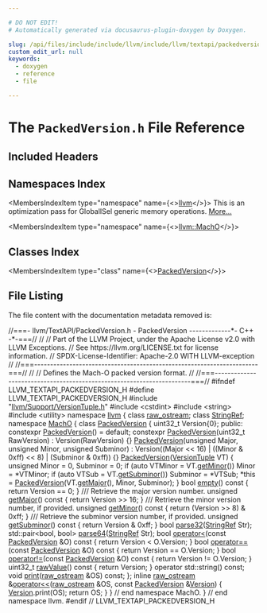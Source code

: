 ```yaml
---

# DO NOT EDIT!
# Automatically generated via docusaurus-plugin-doxygen by Doxygen.

slug: /api/files/include/include/llvm/include/llvm/textapi/packedversion-h
custom_edit_url: null
keywords:
  - doxygen
  - reference
  - file

---
```





# The `PackedVersion.h` File Reference

<DoxygenPage pluginConfig={pluginConfig}>



## Included Headers

<IncludesList>
<IncludesListItem
  filePath="llvm/Support/VersionTuple.h"
  permalink="/docs/api/files/include/include/llvm/include/llvm/support/versiontuple-h"
  isLocal="true" />
<IncludesListItem
  filePath="cstdint"
  permalink=""
  isLocal="false" />
<IncludesListItem
  filePath="string"
  permalink=""
  isLocal="false" />
<IncludesListItem
  filePath="utility"
  permalink=""
  isLocal="false" />
</IncludesList>

## Namespaces Index

<MembersIndex>

<MembersIndexItem
  type="namespace"
  name={<><a href="/docs/api/namespaces/llvm">llvm</a></>}>
This is an optimization pass for GlobalISel generic memory operations. <a href="/docs/api/namespaces/llvm/#details">More...</a>
</MembersIndexItem>

<MembersIndexItem
  type="namespace"
  name={<><a href="/docs/api/namespaces/llvm/macho">llvm::MachO</a></>}>
</MembersIndexItem>

</MembersIndex>

## Classes Index

<MembersIndex>

<MembersIndexItem
  type="class"
  name={<><a href="/docs/api/classes/llvm/macho/packedversion">PackedVersion</a></>}>
</MembersIndexItem>

</MembersIndex>


## File Listing

The file content with the documentation metadata removed is:

<ProgramListing>

<Link id="l00001" /><CodeLine lineNumber="1"><span class="doxyHighlightComment">//===- llvm/TextAPI/PackedVersion.h - PackedVersion -------------&#42;- C++ -&#42;-===//</span></CodeLine>
<Link id="l00002" /><CodeLine lineNumber="2"><span class="doxyHighlightComment">//</span></CodeLine>
<Link id="l00003" /><CodeLine lineNumber="3"><span class="doxyHighlightComment">// Part of the LLVM Project, under the Apache License v2.0 with LLVM Exceptions.</span></CodeLine>
<Link id="l00004" /><CodeLine lineNumber="4"><span class="doxyHighlightComment">// See https://llvm.org/LICENSE.txt for license information.</span></CodeLine>
<Link id="l00005" /><CodeLine lineNumber="5"><span class="doxyHighlightComment">// SPDX-License-Identifier: Apache-2.0 WITH LLVM-exception</span></CodeLine>
<Link id="l00006" /><CodeLine lineNumber="6"><span class="doxyHighlightComment">//</span></CodeLine>
<Link id="l00007" /><CodeLine lineNumber="7"><span class="doxyHighlightComment">//===----------------------------------------------------------------------===//</span></CodeLine>
<Link id="l00008" /><CodeLine lineNumber="8"><span class="doxyHighlightComment">//</span></CodeLine>
<Link id="l00009" /><CodeLine lineNumber="9"><span class="doxyHighlightComment">// Defines the Mach-O packed version format.</span></CodeLine>
<Link id="l00010" /><CodeLine lineNumber="10"><span class="doxyHighlightComment">//</span></CodeLine>
<Link id="l00011" /><CodeLine lineNumber="11"><span class="doxyHighlightComment">//===----------------------------------------------------------------------===//</span></CodeLine>
<Link id="l00012" /><CodeLine lineNumber="12"></CodeLine>
<Link id="l00013" /><CodeLine lineNumber="13"><span class="doxyHighlightPreprocessor">#ifndef LLVM&#95;TEXTAPI&#95;PACKEDVERSION&#95;H</span></CodeLine>
<Link id="l00014" /><CodeLine lineNumber="14"><span class="doxyHighlightPreprocessor">#define LLVM&#95;TEXTAPI&#95;PACKEDVERSION&#95;H</span></CodeLine>
<Link id="l00015" /><CodeLine lineNumber="15"></CodeLine>
<Link id="l00016" /><CodeLine lineNumber="16"><span class="doxyHighlightPreprocessor">#include &quot;<a href="/docs/api/files/include/include/llvm/include/llvm/support/versiontuple-h">llvm/Support/VersionTuple.h</a>&quot;</span></CodeLine>
<Link id="l00017" /><CodeLine lineNumber="17"><span class="doxyHighlightPreprocessor">#include &lt;cstdint&gt;</span></CodeLine>
<Link id="l00018" /><CodeLine lineNumber="18"><span class="doxyHighlightPreprocessor">#include &lt;string&gt;</span></CodeLine>
<Link id="l00019" /><CodeLine lineNumber="19"><span class="doxyHighlightPreprocessor">#include &lt;utility&gt;</span></CodeLine>
<Link id="l00020" /><CodeLine lineNumber="20"></CodeLine>
<Link id="l00021" /><CodeLine lineNumber="21"><span class="doxyHighlightKeyword">namespace </span><span class="doxyHighlight"><a href="/docs/api/namespaces/llvm">llvm</a> &#123;</span></CodeLine>
<Link id="l00022" /><CodeLine lineNumber="22"><span class="doxyHighlightKeyword">class </span><span class="doxyHighlight"><a href="/docs/api/classes/llvm/raw-ostream">raw&#95;ostream</a>;</span></CodeLine>
<Link id="l00023" /><CodeLine lineNumber="23"><span class="doxyHighlightKeyword">class </span><span class="doxyHighlight"><a href="/docs/api/classes/llvm/stringref">StringRef</a>;</span></CodeLine>
<Link id="l00024" /><CodeLine lineNumber="24"></CodeLine>
<Link id="l00025" /><CodeLine lineNumber="25"><span class="doxyHighlightKeyword">namespace </span><span class="doxyHighlight"><a href="/docs/api/namespaces/llvm/macho">MachO</a> &#123;</span></CodeLine>
<Link id="l00026" /><CodeLine lineNumber="26"></CodeLine>
<Link id="l00027" /><CodeLine lineNumber="27" lineLink="/docs/api/classes/llvm/macho/packedversion"><span class="doxyHighlightKeyword">class </span><span class="doxyHighlight"><a href="/docs/api/classes/llvm/macho/packedversion/#a6871fc1f8a54a31caf8d3a115e1b1e59">PackedVersion</a> &#123;</span></CodeLine>
<Link id="l00028" /><CodeLine lineNumber="28"><span class="doxyHighlight">  uint32&#95;t Version&#123;0&#125;;</span></CodeLine>
<Link id="l00029" /><CodeLine lineNumber="29"></CodeLine>
<Link id="l00030" /><CodeLine lineNumber="30"><span class="doxyHighlightKeyword">public</span><span class="doxyHighlight">:</span></CodeLine>
<Link id="l00031" /><CodeLine lineNumber="31" lineLink="/docs/api/classes/llvm/macho/packedversion/#a6871fc1f8a54a31caf8d3a115e1b1e59"><span class="doxyHighlight">  </span><span class="doxyHighlightKeyword">constexpr</span><span class="doxyHighlight"> <a href="/docs/api/classes/llvm/macho/packedversion/#a6871fc1f8a54a31caf8d3a115e1b1e59">PackedVersion</a>() = </span><span class="doxyHighlightKeywordFlow">default</span><span class="doxyHighlight">;</span></CodeLine>
<Link id="l00032" /><CodeLine lineNumber="32" lineLink="/docs/api/classes/llvm/macho/packedversion/#a86165d07c21868fa25904b48cdaf985e"><span class="doxyHighlight">  </span><span class="doxyHighlightKeyword">constexpr</span><span class="doxyHighlight"> <a href="/docs/api/classes/llvm/macho/packedversion/#a86165d07c21868fa25904b48cdaf985e">PackedVersion</a>(uint32&#95;t RawVersion) : Version(RawVersion) &#123;&#125;</span></CodeLine>
<Link id="l00033" /><CodeLine lineNumber="33" lineLink="/docs/api/classes/llvm/macho/packedversion/#a843e82a1c5ce9215dcb50358f368f61f"><span class="doxyHighlight">  <a href="/docs/api/classes/llvm/macho/packedversion/#a843e82a1c5ce9215dcb50358f368f61f">PackedVersion</a>(</span><span class="doxyHighlightKeywordType">unsigned</span><span class="doxyHighlight"> Major, </span><span class="doxyHighlightKeywordType">unsigned</span><span class="doxyHighlight"> Minor, </span><span class="doxyHighlightKeywordType">unsigned</span><span class="doxyHighlight"> Subminor)</span></CodeLine>
<Link id="l00034" /><CodeLine lineNumber="34"><span class="doxyHighlight">      : Version((Major &lt;&lt; 16) | ((Minor &amp; 0xff) &lt;&lt; 8) | (Subminor &amp; 0xff)) &#123;&#125;</span></CodeLine>
<Link id="l00035" /><CodeLine lineNumber="35"></CodeLine>
<Link id="l00036" /><CodeLine lineNumber="36" lineLink="/docs/api/classes/llvm/macho/packedversion/#ab05f542476d3e086d8249c3cf8b21e9f"><span class="doxyHighlight">  <a href="/docs/api/classes/llvm/macho/packedversion/#ab05f542476d3e086d8249c3cf8b21e9f">PackedVersion</a>(<a href="/docs/api/classes/llvm/versiontuple">VersionTuple</a> VT) &#123;</span></CodeLine>
<Link id="l00037" /><CodeLine lineNumber="37"><span class="doxyHighlight">    </span><span class="doxyHighlightKeywordType">unsigned</span><span class="doxyHighlight"> Minor = 0, Subminor = 0;</span></CodeLine>
<Link id="l00038" /><CodeLine lineNumber="38"><span class="doxyHighlight">    </span><span class="doxyHighlightKeywordFlow">if</span><span class="doxyHighlight"> (</span><span class="doxyHighlightKeyword">auto</span><span class="doxyHighlight"> VTMinor = VT.<a href="/docs/api/classes/llvm/versiontuple/#af16679f141c8a480a1e6dcc0b8bcf5de">getMinor</a>())</span></CodeLine>
<Link id="l00039" /><CodeLine lineNumber="39"><span class="doxyHighlight">      Minor = &#42;VTMinor;</span></CodeLine>
<Link id="l00040" /><CodeLine lineNumber="40"><span class="doxyHighlight">    </span><span class="doxyHighlightKeywordFlow">if</span><span class="doxyHighlight"> (</span><span class="doxyHighlightKeyword">auto</span><span class="doxyHighlight"> VTSub = VT.<a href="/docs/api/classes/llvm/versiontuple/#aa338b51f08e9ffa7fb62c92276d9c7a6">getSubminor</a>())</span></CodeLine>
<Link id="l00041" /><CodeLine lineNumber="41"><span class="doxyHighlight">      Subminor = &#42;VTSub;</span></CodeLine>
<Link id="l00042" /><CodeLine lineNumber="42"><span class="doxyHighlight">    &#42;</span><span class="doxyHighlightKeyword">this</span><span class="doxyHighlight"> = <a href="/docs/api/classes/llvm/macho/packedversion/#a6871fc1f8a54a31caf8d3a115e1b1e59">PackedVersion</a>(VT.<a href="/docs/api/classes/llvm/versiontuple/#a56a72b8793b8e0df7217c9b19a83320b">getMajor</a>(), Minor, Subminor);</span></CodeLine>
<Link id="l00043" /><CodeLine lineNumber="43"><span class="doxyHighlight">  &#125;</span></CodeLine>
<Link id="l00044" /><CodeLine lineNumber="44"></CodeLine>
<Link id="l00045" /><CodeLine lineNumber="45" lineLink="/docs/api/classes/llvm/macho/packedversion/#ad9eae9ec7bc515c10d1394abe7c64819"><span class="doxyHighlight">  </span><span class="doxyHighlightKeywordType">bool</span><span class="doxyHighlight"> <a href="/docs/api/classes/llvm/macho/packedversion/#ad9eae9ec7bc515c10d1394abe7c64819">empty</a>()</span><span class="doxyHighlightKeyword"> const </span><span class="doxyHighlight">&#123; </span><span class="doxyHighlightKeywordFlow">return</span><span class="doxyHighlight"> Version == 0; &#125;</span></CodeLine>
<Link id="l00046" /><CodeLine lineNumber="46"></CodeLine>
<Link id="l00047" /><CodeLine lineNumber="47"><span class="doxyHighlightComment">  /// Retrieve the major version number.</span></CodeLine>
<Link id="l00048" /><CodeLine lineNumber="48" lineLink="/docs/api/classes/llvm/macho/packedversion/#ae80be6682a678f57a84a5db1577207c9"><span class="doxyHighlight">  </span><span class="doxyHighlightKeywordType">unsigned</span><span class="doxyHighlight"> <a href="/docs/api/classes/llvm/macho/packedversion/#ae80be6682a678f57a84a5db1577207c9">getMajor</a>()</span><span class="doxyHighlightKeyword"> const </span><span class="doxyHighlight">&#123; </span><span class="doxyHighlightKeywordFlow">return</span><span class="doxyHighlight"> Version &gt;&gt; 16; &#125;</span></CodeLine>
<Link id="l00049" /><CodeLine lineNumber="49"></CodeLine>
<Link id="l00050" /><CodeLine lineNumber="50"><span class="doxyHighlightComment">  /// Retrieve the minor version number, if provided.</span></CodeLine>
<Link id="l00051" /><CodeLine lineNumber="51" lineLink="/docs/api/classes/llvm/macho/packedversion/#a4220f732b5c113b1e9aead24acac8159"><span class="doxyHighlight">  </span><span class="doxyHighlightKeywordType">unsigned</span><span class="doxyHighlight"> <a href="/docs/api/classes/llvm/macho/packedversion/#a4220f732b5c113b1e9aead24acac8159">getMinor</a>()</span><span class="doxyHighlightKeyword"> const </span><span class="doxyHighlight">&#123; </span><span class="doxyHighlightKeywordFlow">return</span><span class="doxyHighlight"> (Version &gt;&gt; 8) &amp; 0xff; &#125;</span></CodeLine>
<Link id="l00052" /><CodeLine lineNumber="52"></CodeLine>
<Link id="l00053" /><CodeLine lineNumber="53"><span class="doxyHighlightComment">  /// Retrieve the subminor version number, if provided.</span></CodeLine>
<Link id="l00054" /><CodeLine lineNumber="54" lineLink="/docs/api/classes/llvm/macho/packedversion/#adb3652a45d075a03712b01fe20d78378"><span class="doxyHighlight">  </span><span class="doxyHighlightKeywordType">unsigned</span><span class="doxyHighlight"> <a href="/docs/api/classes/llvm/macho/packedversion/#adb3652a45d075a03712b01fe20d78378">getSubminor</a>()</span><span class="doxyHighlightKeyword"> const </span><span class="doxyHighlight">&#123; </span><span class="doxyHighlightKeywordFlow">return</span><span class="doxyHighlight"> Version &amp; 0xff; &#125;</span></CodeLine>
<Link id="l00055" /><CodeLine lineNumber="55"></CodeLine>
<Link id="l00056" /><CodeLine lineNumber="56"><span class="doxyHighlight">  </span><span class="doxyHighlightKeywordType">bool</span><span class="doxyHighlight"> <a href="/docs/api/classes/llvm/macho/packedversion/#a607acfa934a3c0188743a1edac5b3826">parse32</a>(<a href="/docs/api/classes/llvm/stringref">StringRef</a> Str);</span></CodeLine>
<Link id="l00057" /><CodeLine lineNumber="57"><span class="doxyHighlight">  std::pair&lt;bool, bool&gt; <a href="/docs/api/classes/llvm/macho/packedversion/#a6954336e0b10193d5bea01a716c5f182">parse64</a>(<a href="/docs/api/classes/llvm/stringref">StringRef</a> Str);</span></CodeLine>
<Link id="l00058" /><CodeLine lineNumber="58"></CodeLine>
<Link id="l00059" /><CodeLine lineNumber="59" lineLink="/docs/api/classes/llvm/macho/packedversion/#ae99699a1bc992270a7010cec0df3e0fd"><span class="doxyHighlight">  </span><span class="doxyHighlightKeywordType">bool</span><span class="doxyHighlight"> <a href="/docs/api/classes/llvm/macho/packedversion/#ae99699a1bc992270a7010cec0df3e0fd">operator&lt;</a>(</span><span class="doxyHighlightKeyword">const</span><span class="doxyHighlight"> <a href="/docs/api/classes/llvm/macho/packedversion/#a6871fc1f8a54a31caf8d3a115e1b1e59">PackedVersion</a> &amp;O)</span><span class="doxyHighlightKeyword"> const </span><span class="doxyHighlight">&#123; </span><span class="doxyHighlightKeywordFlow">return</span><span class="doxyHighlight"> Version &lt; O.Version; &#125;</span></CodeLine>
<Link id="l00060" /><CodeLine lineNumber="60"></CodeLine>
<Link id="l00061" /><CodeLine lineNumber="61" lineLink="/docs/api/classes/llvm/macho/packedversion/#a27d44989e5be6c9a2fe853c1f2576ee9"><span class="doxyHighlight">  </span><span class="doxyHighlightKeywordType">bool</span><span class="doxyHighlight"> <a href="/docs/api/classes/llvm/macho/packedversion/#a27d44989e5be6c9a2fe853c1f2576ee9">operator==</a>(</span><span class="doxyHighlightKeyword">const</span><span class="doxyHighlight"> <a href="/docs/api/classes/llvm/macho/packedversion/#a6871fc1f8a54a31caf8d3a115e1b1e59">PackedVersion</a> &amp;O)</span><span class="doxyHighlightKeyword"> const </span><span class="doxyHighlight">&#123; </span><span class="doxyHighlightKeywordFlow">return</span><span class="doxyHighlight"> Version == O.Version; &#125;</span></CodeLine>
<Link id="l00062" /><CodeLine lineNumber="62"></CodeLine>
<Link id="l00063" /><CodeLine lineNumber="63" lineLink="/docs/api/classes/llvm/macho/packedversion/#a750e40518a288bf6aad502c8306636e7"><span class="doxyHighlight">  </span><span class="doxyHighlightKeywordType">bool</span><span class="doxyHighlight"> <a href="/docs/api/classes/llvm/macho/packedversion/#a750e40518a288bf6aad502c8306636e7">operator!=</a>(</span><span class="doxyHighlightKeyword">const</span><span class="doxyHighlight"> <a href="/docs/api/classes/llvm/macho/packedversion/#a6871fc1f8a54a31caf8d3a115e1b1e59">PackedVersion</a> &amp;O)</span><span class="doxyHighlightKeyword"> const </span><span class="doxyHighlight">&#123; </span><span class="doxyHighlightKeywordFlow">return</span><span class="doxyHighlight"> Version != O.Version; &#125;</span></CodeLine>
<Link id="l00064" /><CodeLine lineNumber="64"></CodeLine>
<Link id="l00065" /><CodeLine lineNumber="65" lineLink="/docs/api/classes/llvm/macho/packedversion/#ad7eaa670e42a1d376dbf2a353b6afbd2"><span class="doxyHighlight">  uint32&#95;t <a href="/docs/api/classes/llvm/macho/packedversion/#ad7eaa670e42a1d376dbf2a353b6afbd2">rawValue</a>()</span><span class="doxyHighlightKeyword"> const </span><span class="doxyHighlight">&#123; </span><span class="doxyHighlightKeywordFlow">return</span><span class="doxyHighlight"> Version; &#125;</span></CodeLine>
<Link id="l00066" /><CodeLine lineNumber="66"></CodeLine>
<Link id="l00067" /><CodeLine lineNumber="67"><span class="doxyHighlight">  </span><span class="doxyHighlightKeyword">operator</span><span class="doxyHighlight"> std::string() </span><span class="doxyHighlightKeyword">const</span><span class="doxyHighlight">;</span></CodeLine>
<Link id="l00068" /><CodeLine lineNumber="68"></CodeLine>
<Link id="l00069" /><CodeLine lineNumber="69"><span class="doxyHighlight">  </span><span class="doxyHighlightKeywordType">void</span><span class="doxyHighlight"> <a href="/docs/api/classes/llvm/macho/packedversion/#a282206591c19a48e1a2b9e9ed7cafe09">print</a>(<a href="/docs/api/classes/llvm/raw-ostream">raw&#95;ostream</a> &amp;OS) </span><span class="doxyHighlightKeyword">const</span><span class="doxyHighlight">;</span></CodeLine>
<Link id="l00070" /><CodeLine lineNumber="70"><span class="doxyHighlight">&#125;;</span></CodeLine>
<Link id="l00071" /><CodeLine lineNumber="71"></CodeLine>
<Link id="l00072" /><CodeLine lineNumber="72" lineLink="/docs/api/namespaces/llvm/macho/#a697513d8a548aa45e4221cd3db20f0cc"><span class="doxyHighlightKeyword">inline</span><span class="doxyHighlight"> <a href="/docs/api/classes/llvm/raw-ostream">raw&#95;ostream</a> &amp;<a href="/docs/api/namespaces/llvm/macho/#ac1a67dc2ed4b20506236a3f656c1b506">operator&lt;&lt;</a>(<a href="/docs/api/classes/llvm/raw-ostream">raw&#95;ostream</a> &amp;OS, </span><span class="doxyHighlightKeyword">const</span><span class="doxyHighlight"> <a href="/docs/api/classes/llvm/macho/packedversion">PackedVersion</a> &amp;<a href="/docs/api/namespaces/llvm/#a689a023f54d38d41f6d952cac41ee538">Version</a>) &#123;</span></CodeLine>
<Link id="l00073" /><CodeLine lineNumber="73"><span class="doxyHighlight">  <a href="/docs/api/namespaces/llvm/#a689a023f54d38d41f6d952cac41ee538">Version</a>.print(OS);</span></CodeLine>
<Link id="l00074" /><CodeLine lineNumber="74"><span class="doxyHighlight">  </span><span class="doxyHighlightKeywordFlow">return</span><span class="doxyHighlight"> OS;</span></CodeLine>
<Link id="l00075" /><CodeLine lineNumber="75"><span class="doxyHighlight">&#125;</span></CodeLine>
<Link id="l00076" /><CodeLine lineNumber="76"></CodeLine>
<Link id="l00077" /><CodeLine lineNumber="77"><span class="doxyHighlight">&#125; </span><span class="doxyHighlightComment">// end namespace MachO.</span></CodeLine>
<Link id="l00078" /><CodeLine lineNumber="78"><span class="doxyHighlight">&#125; </span><span class="doxyHighlightComment">// end namespace llvm.</span></CodeLine>
<Link id="l00079" /><CodeLine lineNumber="79"></CodeLine>
<Link id="l00080" /><CodeLine lineNumber="80"><span class="doxyHighlightPreprocessor">#endif </span><span class="doxyHighlightComment">// LLVM&#95;TEXTAPI&#95;PACKEDVERSION&#95;H</span></CodeLine>

</ProgramListing>


</DoxygenPage>
